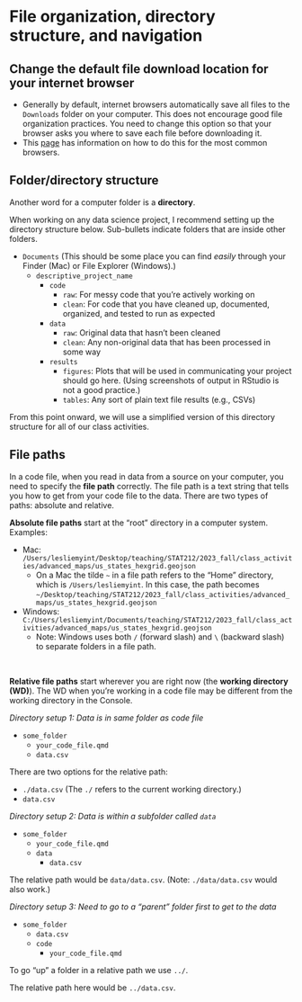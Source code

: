 # File organization, directory structure, and navigation

## Change the default file download location for your internet browser

- Generally by default, internet browsers automatically save all files to the `Downloads` folder on your computer. This does not encourage good file organization practices. You need to change this option so that your browser asks you where to save each file before downloading it.
- This [page](https://www.online-tech-tips.com/computer-tips/change-default-download-folder-location-on-any-web-browser/) has information on how to do this for the most common browsers.

## Folder/directory structure

Another word for a computer folder is a **directory**.

When working on any data science project, I recommend setting up the directory structure below. Sub-bullets indicate folders that are inside other folders.

- `Documents` (This should be some place you can find *easily* through your Finder (Mac) or File Explorer (Windows).)
    - `descriptive_project_name`
        - `code`
            - `raw`: For messy code that you're actively working on
            - `clean`: For code that you have cleaned up, documented, organized, and tested to run as expected
        - `data`
            - `raw`: Original data that hasn't been cleaned
            - `clean`: Any non-original data that has been processed in some way
        - `results`
            - `figures`: Plots that will be used in communicating your project should go here. (Using screenshots of output in RStudio is not a good practice.)
            - `tables`: Any sort of plain text file results (e.g., CSVs)

From this point onward, we will use a simplified version of this directory structure for all of our class activities.


    
## File paths

In a code file, when you read in data from a source on your computer, you need to specify the **file path** correctly. The file path is a text string that tells you how to get from your code file to the data. There are two types of paths: absolute and relative.

**Absolute file paths** start at the "root" directory in a computer system. Examples:

- Mac: `/Users/lesliemyint/Desktop/teaching/STAT212/2023_fall/class_activities/advanced_maps/us_states_hexgrid.geojson`
    - On a Mac the tilde `~` in a file path refers to the "Home" directory, which is `/Users/lesliemyint`. In this case, the path becomes `~/Desktop/teaching/STAT212/2023_fall/class_activities/advanced_maps/us_states_hexgrid.geojson`
- Windows: `C:/Users/lesliemyint/Documents/teaching/STAT212/2023_fall/class_activities/advanced_maps/us_states_hexgrid.geojson`
    - Note: Windows uses both `/` (forward slash) and `\` (backward slash) to separate folders in a file path.

<br>

**Relative file paths** start wherever you are right now (the **working directory (WD)**). The WD when you're working in a code file may be different from the working directory in the Console.

*Directory setup 1: Data is in same folder as code file*

- `some_folder`
    - `your_code_file.qmd`
    - `data.csv`
    
There are two options for the relative path:

- `./data.csv` (The `./` refers to the current working directory.)
- `data.csv`

*Directory setup 2: Data is within a subfolder called `data`*

- `some_folder`
    - `your_code_file.qmd`
    - `data`
        - `data.csv`

The relative path would be `data/data.csv`. (Note: `./data/data.csv` would also work.)

*Directory setup 3: Need to go to a "parent" folder first to get to the data*

- `some_folder`
    - `data.csv`
    - `code`
        - `your_code_file.qmd`

To go "up" a folder in a relative path we use `../`.

The relative path here would be `../data.csv`.
